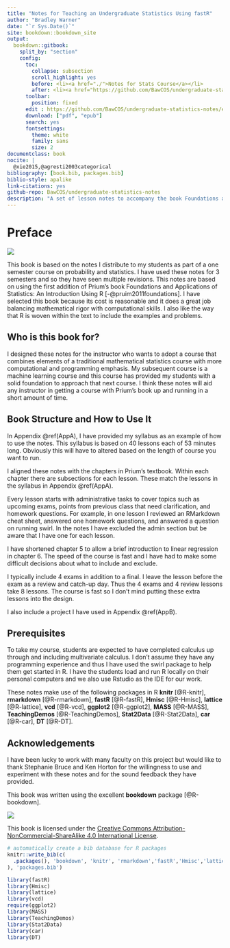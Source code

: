 ```yaml
--- 
title: "Notes for Teaching an Undergraduate Statistics Using fastR"
author: "Bradley Warner"
date: "`r Sys.Date()`"
site: bookdown::bookdown_site
output: 
  bookdown::gitbook:
    split_by: "section"
    config:
      toc:
        collapse: subsection
        scroll_highlight: yes
        before: <li><a href="./">Notes for Stats Course</a></li>
        after: <li><a href="https://github.com/BawCOS/undergraduate-statistics-notes" target="blank">Published with bookdown</a></li>
      toolbar:
        position: fixed
      edit : https://github.com/BawCOS/undergraduate-statistics-notes/edit/master/%s
      download: ["pdf", "epub"]
      search: yes
      fontsettings:
        theme: white
        family: sans
        size: 2
documentclass: book
nocite: | 
  @xie2015,@agresti2003categorical
bibliography: [book.bib, packages.bib]
biblio-style: apalike
link-citations: yes
github-repo: BawCOS/undergraduate-statistics-notes
description: "A set of lesson notes to accompany the book Foundations and Application of Statistics: An Introduction Using R by Randall Pruim.  This is for a one semester course and does not use the entire book."
---
```


# Preface {-}

![](./images/Cover3.jpg)  


This book is based on the notes I distribute to my students as part of a one semester course on probability and statistics. I have used these notes for 3 semesters and so they have seen multiple revisions.  This notes are based on using the first addition of Prium's book Foundations and Applications of Statistics: An Introduction Using R [-@pruim2011foundations].  I have selected this book because its cost is reasonable and it does a great job balancing mathematical rigor with computational skills.  I also like the way that R is woven within the text to include the examples and problems.

## Who is this book for?

I designed these notes for the instructor who wants to adopt a course that combines elements of a traditional mathematical statistics course with more computational and programming emphasis.  My subsequent course is a machine learning course and this course has provided my students with a solid foundation to approach that next course.  I think these notes will aid any instructor in getting a course with Prium's book up and running in a short amount of time.

## Book Structure and How to Use It

In Appendix \@ref(AppA), I have provided my syllabus as an example of how to use the notes.  This syllabus is based on 40 lessons each of 53 minutes long.  Obviously this will have to altered based on the length of course you want to run.

I aligned these notes with the chapters in Prium's textbook.  Within each chapter there are subsections for each lesson.  These match the lessons in the syllabus in Appendix \@ref(AppA).

Every lesson starts with administrative tasks to cover topics such as upcoming exams, points from previous class that need clarification, and homework questions.  For example, in one lesson I reviewed an RMarkdown cheat sheet, answered one homework questions, and answered a question on running swirl. In the notes I have excluded the admin section but be aware that I have one for each lesson.

I have shortened chapter 5 to allow a brief introduction to linear regression in chapter 6.  The speed of the course is fast and I have had to make some difficult decisions about what to include and exclude.

I typically include 4 exams in addition to a final.  I leave the lesson before the exam as a review and catch-up day.  Thus the 4 exams and 4 review lessons take 8 lessons.  The course is fast so I don't mind putting these extra lessons into the design.

I also include a project I have used in Appendix \@ref(AppB).

## Prerequisites

To take my course, students are expected to have completed calculus up through and including multivariate calculus.  I don't assume they have any programming experience and thus I have used the swirl package to help them get started in R.  I have the students load and run R locally on their personal computers and we also use Rstudio as the IDE for our work.

These notes make use of the following packages in R **knitr** [@R-knitr], **rmarkdown** [@R-rmarkdown], **fastR** [@R-fastR], **Hmisc** [@R-Hmisc], **lattice** [@R-lattice], **vcd** [@R-vcd], **ggplot2** [@R-ggplot2], **MASS** [@R-MASS], **TeachingDemos** [@R-TeachingDemos], **Stat2Data** [@R-Stat2Data], **car** [@R-car], **DT** [@R-DT].

## Acknowledgements 

I have been lucky to work with many faculty on this project but would like to thank Stephanie Bruce and Ken Horton for the willingness to use and experiment with these notes and for the sound feedback they have provided.  

This book was written using the excellent **bookdown** package [@R-bookdown].

![](./images/by-nc-sa.png)  

This book is licensed under the [Creative Commons Attribution-NonCommercial-ShareAlike 4.0 International License](http://creativecommons.org/licenses/by-nc-sa/4.0/).

```r
# automatically create a bib database for R packages
knitr::write_bib(c(
  .packages(), 'bookdown', 'knitr', 'rmarkdown','fastR','Hmisc','lattice','vcd','ggplot2','MASS','TeachingDemos','Stat2Data','car','DT'
), 'packages.bib')
```

```r
library(fastR)
library(Hmisc)
library(lattice)
library(vcd)
require(ggplot2)
library(MASS)
library(TeachingDemos)
library(Stat2Data)
library(car)
library(DT)
```

